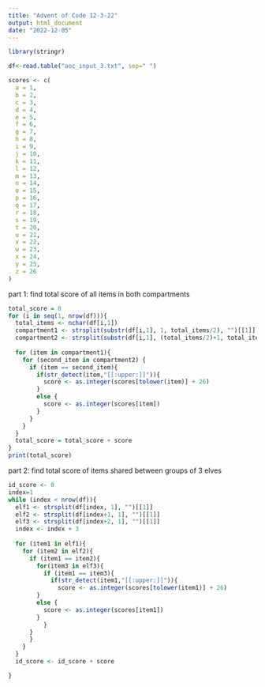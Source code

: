 ```yaml
---
title: "Advent of Code 12-3-22"
output: html_document
date: "2022-12-05"
---
```


```r
library(stringr)
```


```r
df<-read.table("aoc_input_3.txt", sep=" ")
```

```r
scores <- c(
  a = 1,
  b = 2,
  c = 3,
  d = 4,
  e = 5,
  f = 6,
  g = 7,
  h = 8,
  i = 9,
  j = 10,
  k = 11,
  l = 12,
  m = 13,
  n = 14,
  o = 15,
  p = 16,
  q = 17,
  r = 18,
  s = 19,
  t = 20,
  u = 21,
  v = 22,
  w = 23,
  x = 24,
  y = 25,
  z = 26
)
```

part 1: find total score of all items in both compartments
```r
total_score = 0
for (i in seq(1, nrow(df))){
  total_items <- nchar(df[i,1])
  compartment1 <- strsplit(substr(df[i,1], 1, total_items/2), "")[[1]]
  compartment2 <- strsplit(substr(df[i,1], (total_items/2)+1, total_items), "")[[1]]
  
  for (item in compartment1){
    for (second_item in compartment2) {
      if (item == second_item){
        if(str_detect(item,"[[:upper:]]")){
          score <- as.integer(scores[tolower(item)] + 26)
        }
        else {
          score <- as.integer(scores[item])
        }
      }
    }
  }
  total_score = total_score + score
}
print(total_score)
```

part 2: find total score of items shared between groups of 3 elves
```r
id_score <- 0
index=1
while (index < nrow(df)){
  elf1 <- strsplit(df[index, 1], "")[[1]]
  elf2 <- strsplit(df[index+1, 1], "")[[1]]
  elf3 <- strsplit(df[index+2, 1], "")[[1]]
  index <- index + 3
  
  for (item1 in elf1){
    for (item2 in elf2){
      if (item1 == item2){
        for(item3 in elf3){
          if (item1 == item3){
            if(str_detect(item1,"[[:upper:]]")){
              score <- as.integer(scores[tolower(item1)] + 26)
        }
        else {
          score <- as.integer(scores[item1])
        }
          }
      }
      }
    }
  }
  id_score <- id_score + score

}
```

